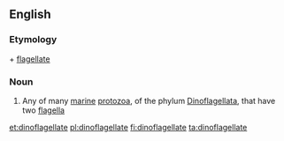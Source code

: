 ==English==

===Etymology===
{{etyl|grc|en}} {{term|δῖνος||whirling|lang=grc}} + [[flagellate]]

===Noun===
{{wikipedia}}
{{en-noun}}

# Any of many [[marine]] [[protozoa]], of the phylum [[Dinoflagellata]], that have two [[flagella]]

[[et:dinoflagellate]]
[[pl:dinoflagellate]]
[[fi:dinoflagellate]]
[[ta:dinoflagellate]]
